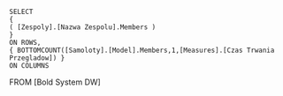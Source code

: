 	SELECT 
	{ 
	( [Zespoly].[Nazwa Zespolu].Members )
	}
	ON ROWS,
	{ BOTTOMCOUNT([Samoloty].[Model].Members,1,[Measures].[Czas Trwania Przegladow]) } 
	ON COLUMNS
 FROM [Bold System DW]
